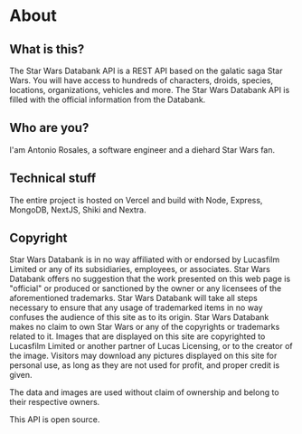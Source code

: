 
# About

<Divider />

## What is this?

The Star Wars Databank API is a REST API based on the galatic saga Star Wars. You will have access to hundreds of characters, droids, species, locations, organizations, vehicles and more. The Star Wars Databank API is filled with the official information from the Databank.

## Who are you?

I'am Antonio Rosales, a software engineer and a diehard Star Wars fan.

## Technical stuff

The entire project is hosted on Vercel and build with Node, Express, MongoDB, NextJS, Shiki and Nextra.

## Copyright

Star Wars Databank is in no way affiliated with or endorsed by Lucasfilm Limited or any of its subsidiaries, employees, or associates. Star Wars Databank offers no suggestion that the work presented on this web page is "official" or produced or sanctioned by the owner or any licensees of the aforementioned trademarks. Star Wars Databank will take all steps necessary to ensure that any usage of trademarked items in no way confuses the audience of this site as to its origin. Star Wars Databank makes no claim to own Star Wars or any of the copyrights or trademarks related to it. Images that are displayed on this site are copyrighted to Lucasfilm Limited or another partner of Lucas Licensing, or to the creator of the image. Visitors may download any pictures displayed on this site for personal use, as long as they are not used for profit, and proper credit is given.

The data and images are used without claim of ownership and belong to their respective owners.

This API is open source.
